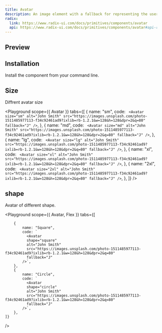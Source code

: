 ```yaml
---
title: Avatar
description: An image element with a fallback for representing the user.
radix:
  link: https://www.radix-ui.com/docs/primitives/components/avatar
  api: https://www.radix-ui.com/docs/primitives/components/avatar#api-reference
---
```


## Preview

<Preview>
  <Flex css={{ flexDirection: 'column', gap: '$6' }}>
    <Flex css={{ alignItems: 'center', gap: '$6' }}>
      <Avatar
        alt="John Smith"
        src="https://images.unsplash.com/photo-1511485977113-f34c92461ad9?ixlib=rb-1.2.1&w=128&h=128&dpr=2&q=80"
        fallback="J"
      />
    </Flex>
  </Flex>
</Preview>

## Installation

Install the component from your command line.

<LiveProvider>
    <LiveEditor code={`npm install @odpf/apsara`} border/>
</LiveProvider>

## Size

Diffrent avatar size

<Playground
    scope={{ Avatar }}
    tabs={[
        {
            name: "sm",
            code: `
              <Avatar
              size="sm"
              alt="John Smith"
              src="https://images.unsplash.com/photo-1511485977113-f34c92461ad9?ixlib=rb-1.2.1&w=128&h=128&dpr=2&q=80"
              fallback="J"
            />`,
        },
        {
            name: "md",
            code: `
              <Avatar
              size="md"
              alt="John Smith"
              src="https://images.unsplash.com/photo-1511485977113-f34c92461ad9?ixlib=rb-1.2.1&w=128&h=128&dpr=2&q=80"
              fallback="J"
            />`,
        },
        {
            name: "lg",
            code: `
              <Avatar
              size="lg"
              alt="John Smith"
              src="https://images.unsplash.com/photo-1511485977113-f34c92461ad9?ixlib=rb-1.2.1&w=128&h=128&dpr=2&q=80"
              fallback="J"
            />`,
        },
        {
            name: "xl",
            code: `
              <Avatar
              size="xl"
              alt="John Smith"
              src="https://images.unsplash.com/photo-1511485977113-f34c92461ad9?ixlib=rb-1.2.1&w=128&h=128&dpr=2&q=80"
              fallback="J"
            />`,
        },
        {
            name: "2xl",
            code: `
              <Avatar
              size="2xl"
              alt="John Smith"
              src="https://images.unsplash.com/photo-1511485977113-f34c92461ad9?ixlib=rb-1.2.1&w=128&h=128&dpr=2&q=80"
              fallback="J"
            />`,
        },
    ]}
/>

## shape

Avatar of different shape.

<Playground
    scope={{ Avatar, Flex }}
    tabs={[
        
        {
            name: "Square",
            code: `
              <Avatar
              shape="square"
              alt="John Smith"
              src="https://images.unsplash.com/photo-1511485977113-f34c92461ad9?ixlib=rb-1.2.1&w=128&h=128&dpr=2&q=80"
              fallback="J"
            />`,
        },
        {
            name: "Circle",
            code: `
              <Avatar
              shape="circle"
              alt="John Smith"
              src="https://images.unsplash.com/photo-1511485977113-f34c92461ad9?ixlib=rb-1.2.1&w=128&h=128&dpr=2&q=80"
              fallback="J"
            />`,
        },
    ]}
/>